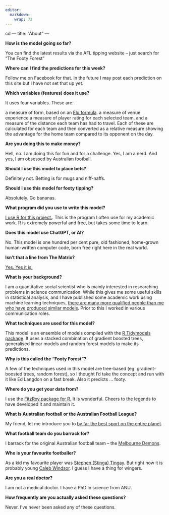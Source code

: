 ```yaml
---
editor: 
  markdown: 
    wrap: 72
---
```


cd --- title: "About" ---

**How is the model going so far?**

You can find the latest results via the AFL tipping website – just
search for “The Footy Forest”

**Where can I find the predictions for this week?**

Follow me on Facebook for that. In the future I may post each prediction
on this site but I have not set that up yet.

**Which variables (features) does it use?**

It uses four variables. These are:

a measure of form, based on an [Elo
formula](https://www.theatlantic.com/technology/archive/2024/04/elo-ratings-are-everywhere/678129/).
a measure of venue experience a measure of player rating for each
selected team, and a measure of the distance each team has had to
travel. Each of these are calculated for each team and then converted as
a relative measure showing the advantage for the home team compared to
its opponent on the day.

**Are you doing this to make money?**

Hell, no. I am doing this for fun and for a challenge. Yes, I am a nerd.
And yes, I am obsessed by Australian football.

**Should I use this model to place bets?**

Definitely not. Betting is for mugs and niff-naffs.

**Should I use this model for footy tipping?**

Absolutely. Go bananas.

**What program did you use to write this model?**

[I use R for this project.](https://www.r-project.org/). This is the
program I often use for my academic work. R is extremely powerful and
free, but takes some time to learn.

**Does this model use ChatGPT, or AI?**

No. This model is one hundred per cent pure, old fashioned, home-grown
human-written computer code, born free right here in the real world.

**Isn’t that a line from The Matrix?**

[Yes. Yes it is.](https://www.youtube.com/watch?v=HD_MO3cCl28)

**What is your background?**

I am a quantitative social scientist who is mainly interested in
researching problems in science communication. While this gives me some
useful skills in statistical analysis, and I have published some
academic work using machine learning techniques, [there are many more
qualified people than me who have produced similar
models](https://squiggle.com.au/). Prior to this I worked in various
communication roles.

**What techniques are used for this model?**

This model is an ensemble of models compiled with the [R Tidymodels
package](https://www.tidymodels.org/). It uses a stacked combination of
gradient boosted trees, generalised linear models and random forest
models to make its predictions.

**Why is this called the “Footy Forest”?**

A few of the techniques used in this model are tree-based (eg.
gradient-boosted trees, random forest), so I thought I’d take the
concept and run with it like Ed Langdon on a fast break. Also it
predicts … footy.

**Where do you get your data from?**

I use the [FitzRoy package for
R.](https://cran.r-project.org/web/packages/fitzRoy/index.html) It is
wonderful. Cheers to the legends to have developed it and maintain it.

**What is Australian football or the Australian Football League?**

My friend, let me introduce you to [by far the best sport on the entire
planet](https://www.youtube.com/watch?v=u_SqfNNfhmM&t=13s).

**What football team do you barrack for?**

I barrack for the original Australian football team – the [Melbourne
Demons](https://www.melbournefc.com.au/).

**Who is your favourite footballer?**

As a kid my favourite player was [Stephen (Stinga)
Tingay](http://demonwiki.org/Stephen+Tingay). But right now it is
probably young [Caleb
Windsor](https://www.melbournefc.com.au/players/6443/caleb-windsor). I
guess I have a thing for wingers.

**Are you a real doctor?**

I am not a medical doctor. I have a PhD in science from ANU.

**How frequently are you actually asked these questions?**

Never. I’ve never been asked any of these questions.
